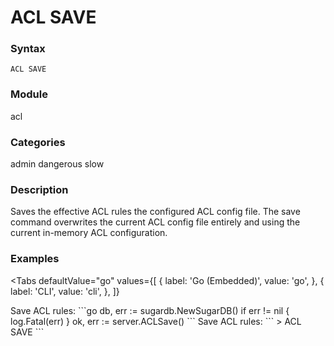 
# ACL SAVE

### Syntax
```
ACL SAVE
```

### Module
<span className="acl-category">acl</span>

### Categories
<span className="acl-category">admin</span>
<span className="acl-category">dangerous</span>
<span className="acl-category">slow</span>

### Description
Saves the effective ACL rules the configured ACL config file.
The save command overwrites the current ACL config file entirely and using the current
in-memory ACL configuration.

### Examples

<Tabs
  defaultValue="go"
  values={[
    { label: 'Go (Embedded)', value: 'go', },
    { label: 'CLI', value: 'cli', },
  ]}
>
  <TabItem value="go">
    Save ACL rules:
    ```go
    db, err := sugardb.NewSugarDB()
    if err != nil {
      log.Fatal(err)
    }
    ok, err := server.ACLSave()
    ```
  </TabItem>
  <TabItem value="cli">
    Save ACL rules:
    ```
    > ACL SAVE
    ```  
  </TabItem>
</Tabs>
